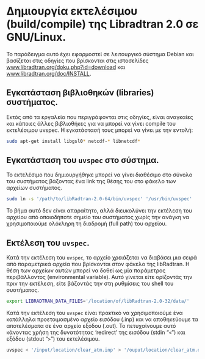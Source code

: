 

\newpage


Δημιουργία εκτελέσιμου (build/compile) της Libradtran 2.0 σε GNU/Linux.
================================================================================

Το παράδειγμα αυτό έχει εφαρμοστεί σε λειτουργικό σύστημα Debian και βασίζεται στις οδηγίες που βρίσκονται στις ιστοσελίδες [www.libradtran.org/doku.php?id=download](http://www.libradtran.org/doku.php?id=download) και [www.libradtran.org/doc/INSTALL](http://www.libradtran.org/doc/INSTALL).


Εγκατάσταση βιβλιοθηκών (libraries) συστήματος.
--------------------------------------------------------------------------------

Εκτός από τα εργαλεία που περιγράφονται στις οδηγίες, είναι αναγκαίες και κάποιες άλλες βιβλιοθήκες για να μπορεί να γίνει compile του εκτελέσιμου uvspec. Η εγκατάστασή τους μπορεί να γίνει με την εντολή:
```bash
sudo apt-get install libgsl0* netcdf-* libnetcdf*
```


Εγκατάσταση του `uvspec` στο σύστημα.
--------------------------------------------------------------------------------

Το εκτελέσιμο που δημιουργήθηκε μπορεί να γίνει διαθέσιμο στο σύνολο του συστήματος βάζοντας ένα link της θέσης του στο φάκελο των αρχείων συστήματος.
```bash
sudo ln -s '/path/to/libRadtran-2.0-64/bin/uvspec' '/usr/bin/uvspec'
```
Το βήμα αυτό δεν είναι απαραίτητο, αλλά διευκολύνει την εκτέλεση του αρχείου από οποιοδήποτε σημείο του συστήματος χωρίς την ανάγκη να χρησιμοποιούμε ολόκληρη τη διαδρομή (full path) του αρχείου.


Εκτέλεση του `uvspec`.
--------------------------------------------------------------------------------

Κατά την εκτέλεση του `uvspec`, το αρχείο χρειάζεται να διαβάσει μια σειρά από παραμετρικά αρχεία που βρίσκονται στον φάκελο της libRadtran. Η θέση των αρχείων αυτών μπορεί να δοθεί ως μία παράμετρος περιβάλλοντος (environmental variable). Αυτό γίνεται είτε ορίζοντάς την πριν την εκτέλεση, είτε βάζοντάς την στη ρυθμίσεις του shell του συστήματος.
```bash
export LIBRADTRAN_DATA_FILES='/location/of/libRadtran-2.0-32/data/'
```
Κατά την εκτέλεση του `uvspec` είναι πρακτικό να χρησιμοποιούμε ένα κατάλληλα προετοιμασμένο αρχείο εισόδου (.inp) και να αποθηκεύουμε τα αποτελέσματα σε ένα αρχείο εξόδου (.out). Το πετυχαίνουμε αυτό κάνοντας χρήση της δυνατότητας 'redirect' της εισόδου (stdin "`<`") και εξόδου (stdout "`>`") του εκτελέσιμου.

```bash
uvspec < '/input/location/clear_atm.inp' > '/ouput/location/clear_atm.out'
```
